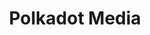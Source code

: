 ---
title: Polkadot Media
description: All the top Polkadot content in one place.
tableOfContents: false
---